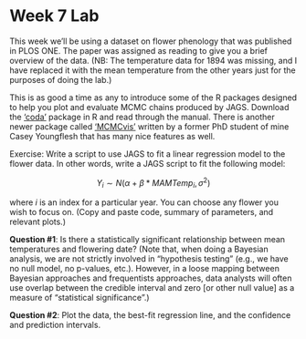 Week 7 Lab
========================================================

This week we’ll be using a dataset on flower phenology that was published in PLOS ONE. The paper was assigned as reading to give you a brief overview of the data. (NB: The temperature data for 1894 was missing, and I have replaced it with the mean temperature from the other years just for the purposes of doing the lab.)

This is as good a time as any to introduce some of the R packages designed to help you plot and evaluate MCMC chains produced by JAGS.  Download the [‘coda’](https://cran.r-project.org/web/packages/coda/index.html) package in R and read through the manual. There is another newer package called [‘MCMCvis'](https://cran.r-project.org/web/packages/MCMCvis/index.html) written by a former PhD student of mine Casey Youngflesh that has many nice features as well.

Exercise: Write a script to use JAGS to fit a linear regression model to the flower data. In other words, write a JAGS script to fit the following model:

$$
Y_{i} \sim N(\alpha + \beta*MAMTemp_{i},\sigma^{2})
$$

where $i$ is an index for a particular year. You can choose any flower you wish to focus on. (Copy and paste code, summary of parameters, and relevant plots.) 

**Question #1**: Is there a statistically significant relationship between mean temperatures and flowering date? (Note that, when doing a Bayesian analysis, we are not strictly involved in “hypothesis testing” (e.g., we have no null model, no p-values, etc.). However, in a loose mapping between Bayesian approaches and frequentists approaches, data analysts will often use overlap between the credible interval and zero [or other null value] as a measure of “statistical significance”.)

**Question #2**: Plot the data, the best-fit regression line, and the confidence and prediction intervals.

